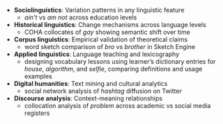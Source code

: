 ::: {.incremental}
- **Sociolinguistics**: Variation patterns in any linguistic feature
    - *ain't* vs *am not* across education levels
- **Historical linguistics**: Change mechanisms across language levels  
    - COHA collocates of *gay* showing semantic shift over time
- **Corpus linguistics**: Empirical validation of theoretical claims
    - word sketch comparison of *bro* vs *brother* in Sketch Engine
- **Applied linguistics**: Language teaching and lexicography
    - designing vocabulary lessons using learner’s dictionary entries for *house*, *algorithm*, and *selfie*, comparing definitions and usage examples
- **Digital humanities**: Text mining and cultural analytics
    - social network analysis of *hashtag* diffusion on Twitter
- **Discourse analysis**: Context-meaning relationships
    - collocation analysis of *problem* across academic vs social media registers
::: 